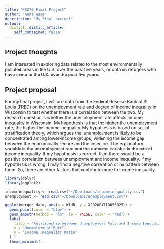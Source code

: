 ```yaml
---
title: "PS270 Final Project"
author: "Anna Wang"
description: "My final project"
output:
  distill::distill_article:
    self_contained: false
---
```


## Project thoughts

I am interested in exploring data related to the most environmentally polluted areas in the U.S. over the past five years, or data on refugees who have come to the U.S. over the past five years.

## Project proposal

For my final project, I will use data from the Federal Reserve Bank of St Louis (FRED) on the unemployment rate and degree of income inequality in Wisconsin to test whether there is a correlation between the two. My research question is whether the unemployment rate affects income inequality in Wisconsin. My hypothesis is that the higher the unemployment rate, the higher the income inequality. My hypothesis is based on social stratification theory, which argues that unemployment is likely to be concentrated among lower-income groups, widening the income gap between the economically secure and the insecure. The explanatory variable is the unemployment rate and the outcome variable is the rate of income inequality. If my hypothesis is correct, then there should be a positive correlation between unemployment and income inequality. If my hypothesis is wrong, I may find a negative correlation or no pattern between them. So, there are other factors that contribute more to income inequality.

```r
library(dplyr)
library(ggplot2)
```

```r
incomeinequality <- read.csv("~/Downloads/incomeinequality.csv")
unemployment <- read.csv("~/Downloads/unemployment.csv")
```

```r
ggplot(merged_data, aes(x = WIUR, y = X2020RATIO055025)) +
  geom_point(color = "blue") +
  geom_smooth(method = "lm", se = FALSE, color = "red") +
  labs(
    title = "Relationship between Unemployment Rate and Income Inequality",
    x = "Unemployment Rate",
    y = "Income Inequality Ratio"
  ) +
  theme_minimal()
```
